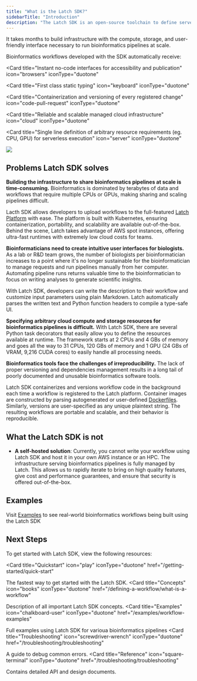 ```yaml
---
title: "What is the Latch SDK?"
sidebarTitle: "Introduction"
description: "The Latch SDK is an open-source toolchain to define serverless bioinformatics workflows with plain python and deploy associated no-code interfaces using single command."
---
```


It takes months to build infrastructure with the compute, storage, and user-friendly interface necessary to run bioinformatics pipelines at scale.

Bioinformatics workflows developed with the SDK automatically receive:

<Card
  title="Instant no-code interfaces for accessibility and publication"
  icon="browsers"
  iconType="duotone"
></Card>
<Card
  title="First class static typing"
  icon="keyboard"
  iconType="duotone"
></Card>
<Card
  title="Containerization and versioning of every registered change"
  icon="code-pull-request"
  iconType="duotone"
></Card>
<Card
  title="Reliable and scalable managed cloud infrastructure"
  icon="cloud"
  iconType="duotone"
></Card>
<Card
  title="Single line definition of arbitrary resource requirements (eg. CPU, GPU) for serverless execution"
  icon="server"
  iconType="duotone"
></Card>

<Frame>
  <img src="/images/sdk-intro.png" />
</Frame>

## Problems Latch SDK solves

**Building the infrastructure to share bioinformatics pipelines at scale is time-consuming.** Bioinformatics is dominated by terabytes of data and workflows that require multiple CPUs or GPUs, making sharing and scaling pipelines difficult.

Lacth SDK allows developers to upload workflows to the full-featured [Latch Platform](https://console.latch.bio) with ease. The platform is built with Kubernetes, ensuring containerization, portability, and scalability are available out-of-the-box. Behind the scene, Latch takes advantage of AWS spot instances, offering ultra-fast runtimes with extremely low cloud costs for teams.

**Bioinformaticians need to create intuitive user interfaces for biologists.** As a lab or R&D team grows, the number of biologists per bioinformatician increases to a point where it's no longer sustainable for the bioinformatician to manage requests and run pipelines manually from her computer. Automating pipeline runs returns valuable time to the bioinformatician to focus on writing analyses to generate scientific insights.

With Latch SDK, developers can write the description to their workflow and customize input parameters using plain Markdown. Latch automatically parses the written text and Python function headers to compile a type-safe UI.

**Specifying arbitrary cloud compute and storage resources for bioinformatics pipelines is difficult.** With Latch SDK, there are several Python task decorators that easily allow you to define the resources available at runtime. The framework starts at 2 CPUs and 4 GBs of memory and goes all the way to 31 CPUs, 120 GBs of memory and 1 GPU (24 GBs of VRAM, 9,216 CUDA cores) to easily handle all processing needs.

**Bioinformatics tools face the challenges of irreproducibility.** The lack of proper versioning and dependencies management results in a long tail of poorly documented and unusable bioinformatics software tools.

Latch SDK containerizes and versions workflow code in the background each time a workflow is registered to the Latch platform. Container images are constructed by parsing autogenerated or user-defined [Dockerfiles](https://docs.docker.com/engine/reference/builder/). Similarly, versions are user-specified as any unique plaintext string. The resulting workflows are portable and scalable, and their behavior is reproducible.

## What the Latch SDK is not

- **A self-hosted solution**: Currently, you cannot write your workflow using Latch SDK and host it in your own AWS instance or an HPC. The infrastructure serving bioinformatics pipelines is fully managed by Latch. This allows us to rapidly iterate to bring on high quality features, give cost and performance guarantees, and ensure that security is offered out-of-the-box.

## Examples

Visit [Examples](/examples/workflows_examples) to see real-world bioinformatics workflows being built using the Latch SDK

## Next Steps

To get started with Latch SDK, view the following resources:

<Card
  title="Quickstart"
  icon="play"
  iconType="duotone"
  href="/getting-started/quick-start"
>
  The fastest way to get started with the Latch SDK.
</Card>
<Card
  title="Concepts"
  icon="books"
  iconType="duotone"
  href="/defining-a-workflow/what-is-a-workflow"
>
  Description of all important Latch SDK concepts.
</Card>
<Card
  title="Examples"
  icon="chalkboard-user"
  iconType="duotone"
  href="/examples/workflow-examples"
>
  Full examples using Latch SDK for varioua bioinformatics pipelines
</Card>
<Card
  title="Troubleshooting"
  icon="screwdriver-wrench"
  iconType="duotone"
  href="/troubleshooting/troubleshooting"
>
  A guide to debug common errors.
</Card>
<Card
  title="Reference"
  icon="square-terminal"
  iconType="duotone"
  href="/troubleshooting/troubleshooting"
>
  Contains detailed API and design documents.
</Card>
